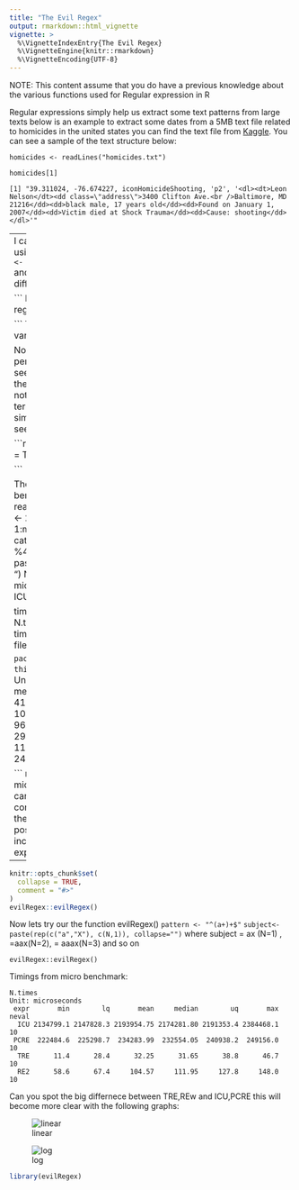 ---
title: "The Evil Regex"
output: rmarkdown::html_vignette
vignette: >
  %\VignetteIndexEntry{The Evil Regex}
  %\VignetteEngine{knitr::rmarkdown}
  %\VignetteEncoding{UTF-8}
---
NOTE: This content assume that you do have a previous knowledge about the various functions used for Regular expression in R

Regular expressions simply help us extract some text patterns from large texts below is an example to extract some dates from a 5MB text file 
related to homicides in the united states you can find the text file from [Kaggle](https://www.kaggle.com/lenron1671/homicides). You can see a sample of the text structure below:

```
homicides <- readLines("homicides.txt")

homicides[1]

[1] "39.311024, -76.674227, iconHomicideShooting, 'p2', '<dl><dt>Leon Nelson</dt><dd class=\"address\">3400 Clifton Ave.<br />Baltimore, MD 21216</dd><dd>black male, 17 years old</dd><dd>Found on January 1, 2007</dd><dd>Victim died at Shock Trauma</dd><dd>Cause: shooting</dd></dl>'"

```
---
I can extract the data from this text using the following pattern: ```Pattern <- c("<dd>[F|f]ound(.*?)</dd>")```
and apply the same pattern using different  packages.



```
     ICU= stringi::stri_match(x, regex="<dd>[F|f]ound(.*?)</dd>")  # Stringi ----> ICU ( exp complexity for large evil large inputs)
     PCRE= regexpr("<dd>[F|f]ound(.*?)</dd>", x, perl=TRUE)        # regexpr where perl is set to TRUE ---> PCRE (exp complexity for large evil inputs)
     TRE=regexpr("<dd>[F|f]ound(.*?)</dd>", x, perl=FALSE)         # regexpr where perl is set to False ----> TRE ( polynomial complexity  )
     RE2=re2r::re2_match(x,"<dd>[F|f]ound(?P<Date>.*?)</dd>" )     # RE2r package -------> RE2 (polynomial complexity)

```
To further understand the various packages check this [link ](https://bookdown.org/rdpeng/rprogdatascience/regular-expressions.html)


Now We will compare the performance of the 4 functions to see which one is faste is extracting the date from the homocide txt file, note that 
this pattern is not evil( in terms of complexity it is relatively simple ). Let's benchmark it and see!

```{r, include = FALSE}
knitr::opts_chunk$set(
  collapse = TRUE,
  comment = "#>"
)

```

The timing figures for the following benchmark note:
```
homicides <- readLines("homicides.txt")
  max.N <- 25
  times.list <- list()
  for(N in 1:max.N){
    cat(sprintf("subject/pattern size %4d / %4d\n", N, max.N))
    x<-paste(homicides[1:N], collapse=" ")
    N.times <- microbenchmark::microbenchmark(
      ICU= stringi::stri_match(x, regex="<dd>[F|f]ound(.*?)</dd>"),
      PCRE= regexpr("<dd>[F|f]ound(.*?)</dd>", x, perl=TRUE),
      TRE=regexpr("<dd>[F|f]ound(.*?)</dd>", x, perl=FALSE),
      RE2=re2r::re2_match(x,"<dd>[F|f]ound(?P<Date>.*?)</dd>" ),
      times=10)

    times.list[[N]] <- data.frame(N, N.times)
  }
  times <- do.call(rbind, times.list)
  save(times, file="times.RData")

```
package microbenchmark gives us this wonderful summary:
```
N.times
Unit: microseconds
 expr   min    lq   mean median    uq   max neval
  ICU  41.2  45.3  56.11  52.25  58.9  96.2    10
 PCRE  89.0  90.7  94.91  93.10  96.8 113.3    10
  TRE  21.8  24.3  29.20  29.95  31.7  39.2    10
  RE2 118.4 130.6 149.33 138.60 153.0 241.1    10

```
noting that the numbers are in micro seconds so in linear time we can assume that the 4 methods consumed 0 seconds, but how will the results change 
when the no of possible comparisions greatly increse ( EVIL regular expression)???

---


```{r include=FALSE}
knitr::opts_chunk$set(
  collapse = TRUE,
  comment = "#>"
)
evilRegex::evilRegex()
```
Now lets try our the function evilRegex() ```pattern <- "^(a+)+$" ```
```subject<-paste(rep(c("a","X"), c(N,1)), collapse="") ```  where subject = ax (N=1) , =aax(N=2), = aaax(N=3) and so on


```
evilRegex::evilRegex()

```
Timings from micro benchmark:
```
N.times
Unit: microseconds
 expr       min        lq       mean     median        uq       max neval
  ICU 2134799.1 2147828.3 2193954.75 2174281.80 2191353.4 2384468.1    10
 PCRE  222484.6  225298.7  234283.99  232554.05  240938.2  249156.0    10
  TRE      11.4      28.4      32.25      31.65      38.8      46.7    10
  RE2      58.6      67.4     104.57     111.95     127.8     148.0    10
```
Can you spot the big differnece between TRE,REw and ICU,PCRE
this will become more clear with the following graphs:



![linear](figure-complexity-linear.png)  



![log](figure-complexity-log.png)






```{r setup}
library(evilRegex)
```

